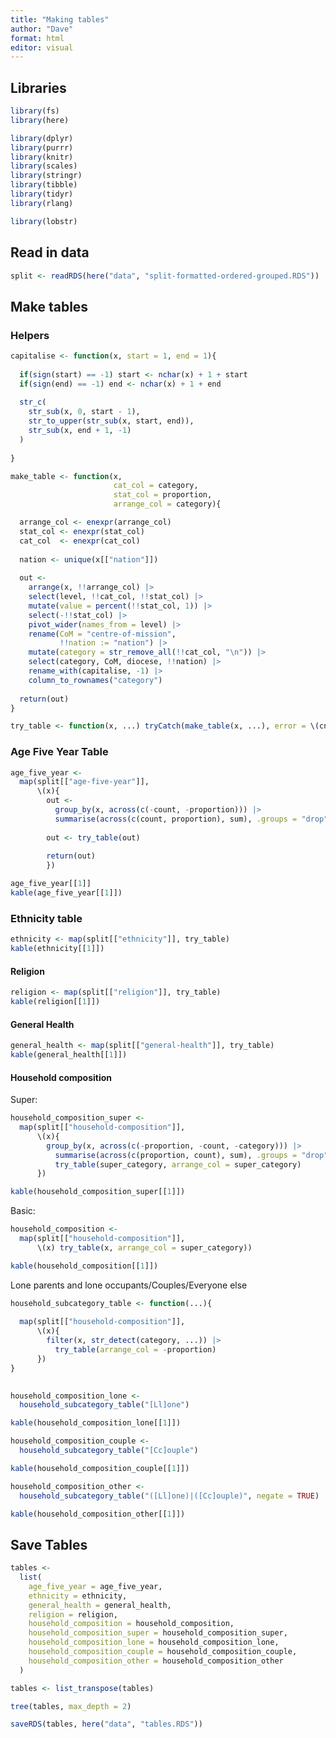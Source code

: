 ```yaml
---
title: "Making tables"
author: "Dave"
format: html
editor: visual
---
```


## Libraries

```r
library(fs)
library(here)

library(dplyr)
library(purrr)
library(knitr)
library(scales)
library(stringr)
library(tibble)
library(tidyr)
library(rlang)

library(lobstr)
```

## Read in data

```r
split <- readRDS(here("data", "split-formatted-ordered-grouped.RDS"))
```

## Make tables

### Helpers

```r

capitalise <- function(x, start = 1, end = 1){
  
  if(sign(start) == -1) start <- nchar(x) + 1 + start
  if(sign(end) == -1) end <- nchar(x) + 1 + end
  
  str_c(
    str_sub(x, 0, start - 1),
    str_to_upper(str_sub(x, start, end)), 
    str_sub(x, end + 1, -1)
  )
  
}

make_table <- function(x, 
                       cat_col = category,
                       stat_col = proportion,
                       arrange_col = category){

  arrange_col <- enexpr(arrange_col)
  stat_col <- enexpr(stat_col)
  cat_col  <- enexpr(cat_col)
  
  nation <- unique(x[["nation"]])
  
  out <-
    arrange(x, !!arrange_col) |> 
    select(level, !!cat_col, !!stat_col) |> 
    mutate(value = percent(!!stat_col, 1)) |> 
    select(-!!stat_col) |> 
    pivot_wider(names_from = level) |> 
    rename(CoM = "centre-of-mission",
           !!nation := "nation") |> 
    mutate(category = str_remove_all(!!cat_col, "\n")) |> 
    select(category, CoM, diocese, !!nation) |>
    rename_with(capitalise, -1) |> 
    column_to_rownames("category")
  
  return(out)
}

try_table <- function(x, ...) tryCatch(make_table(x, ...), error = \(cnd) NA)
```

### Age Five Year Table

```r

age_five_year <-
  map(split[["age-five-year"]],
      \(x){
        out <- 
          group_by(x, across(c(-count, -proportion))) |> 
          summarise(across(c(count, proportion), sum), .groups = "drop")
        
        out <- try_table(out)
        
        return(out)
        })

age_five_year[[1]]
kable(age_five_year[[1]])
```

### Ethnicity table

```r
ethnicity <- map(split[["ethnicity"]], try_table)
kable(ethnicity[[1]])
```

#### Religion

```r
religion <- map(split[["religion"]], try_table)
kable(religion[[1]])
```

#### General Health

```r
general_health <- map(split[["general-health"]], try_table)
kable(general_health[[1]])
```

#### Household composition

Super:

```r
household_composition_super <-
  map(split[["household-composition"]],
      \(x){
        group_by(x, across(c(-proportion, -count, -category))) |> 
          summarise(across(c(proportion, count), sum), .groups = "drop") |> 
          try_table(super_category, arrange_col = super_category)
      })

kable(household_composition_super[[1]])
```

Basic:

```r
household_composition <- 
  map(split[["household-composition"]],
      \(x) try_table(x, arrange_col = super_category))

kable(household_composition[[1]])
```

Lone parents and lone occupants/Couples/Everyone else

```r

household_subcategory_table <- function(...){
  
  map(split[["household-composition"]],
      \(x){
        filter(x, str_detect(category, ...)) |> 
          try_table(arrange_col = -proportion)
      })
}

  
household_composition_lone <- 
  household_subcategory_table("[Ll]one")

kable(household_composition_lone[[1]])

household_composition_couple <-
  household_subcategory_table("[Cc]ouple")

kable(household_composition_couple[[1]])

household_composition_other <- 
  household_subcategory_table("([Ll]one)|([Cc]ouple)", negate = TRUE)

kable(household_composition_other[[1]])
```

## Save Tables

```r
tables <- 
  list(
    age_five_year = age_five_year,
    ethnicity = ethnicity,
    general_health = general_health,
    religion = religion,
    household_composition = household_composition,
    household_composition_super = household_composition_super,
    household_composition_lone = household_composition_lone,
    household_composition_couple = household_composition_couple,
    household_composition_other = household_composition_other
  )

tables <- list_transpose(tables)

tree(tables, max_depth = 2)

saveRDS(tables, here("data", "tables.RDS"))
```
